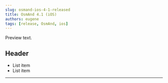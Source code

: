 ```yaml
---
slug: osmand-ios-4-1-released
title: OsmAnd 4.1 (iOS)
authors: eugene
tags: [release, OsmAnd, ios]
---
```



Preview text.

<!--truncate-->

## Header
* List item
* List item
_________________________________________________

<AppleStore/>